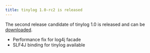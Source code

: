 ```yaml
---
title: tinylog 1.0-rc2 is released
---
```


The second release candidate of tinylog 1.0 is released and can be [downloaded](/download/).

* Performance fix for log4j facade
* SLF4J binding for tinylog available
